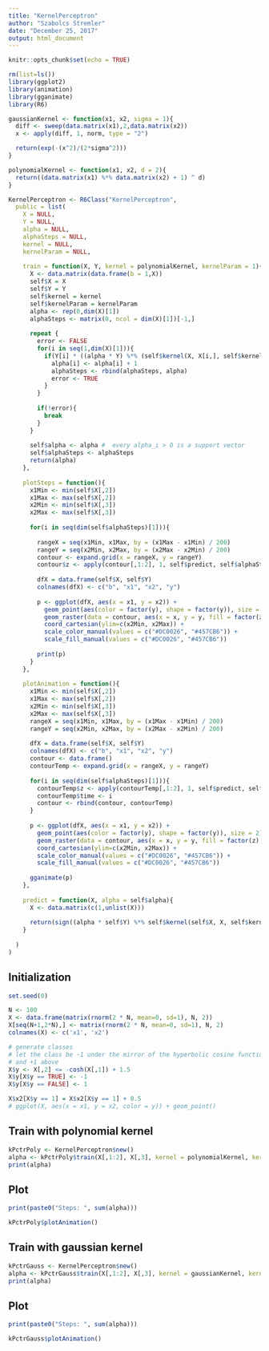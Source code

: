 ```yaml
---
title: "KernelPerceptron"
author: "Szabolcs Stremler"
date: "December 25, 2017"
output: html_document
---
```


```r
knitr::opts_chunk$set(echo = TRUE)
```


```r
rm(list=ls())
library(ggplot2)
library(animation)
library(gganimate)
library(R6)

gaussianKernel <- function(x1, x2, sigma = 1){
  diff <- sweep(data.matrix(x1),2,data.matrix(x2))
  x <- apply(diff, 1, norm, type = "2")

  return(exp(-(x^2)/(2*sigma^2)))
}

polynomialKernel <- function(x1, x2, d = 2){
  return((data.matrix(x1) %*% data.matrix(x2) + 1) ^ d)
}

KernelPerceptron <- R6Class("KernelPerceptron",
  public = list(
    X = NULL,
    Y = NULL,
    alpha = NULL,
    alphaSteps = NULL,
    kernel = NULL,
    kernelParam = NULL,
    
    train = function(X, Y, kernel = polynomialKernel, kernelParam = 1){
      X <- data.matrix(data.frame(b = 1,X))
      self$X = X
      self$Y = Y
      self$kernel = kernel
      self$kernelParam = kernelParam
      alpha <- rep(0,dim(X)[1])
      alphaSteps <- matrix(0, ncol = dim(X)[1])[-1,]
      
      repeat {
        error <- FALSE
        for(i in seq(1,dim(X)[1])){
          if(Y[i] * ((alpha * Y) %*% (self$kernel(X, X[i,], self$kernelParam))) <= 0 ){
            alpha[i] <- alpha[i] + 1
            alphaSteps <- rbind(alphaSteps, alpha)
            error <- TRUE
          }
        }
        
        if(!error){
          break
        }
      }
      
      self$alpha <- alpha #  every alpha_i > 0 is a support vector
      self$alphaSteps <- alphaSteps
      return(alpha)
    },
    
    plotSteps = function(){
      x1Min <- min(self$X[,2])
      x1Max <- max(self$X[,2])
      x2Min <- min(self$X[,3])
      x2Max <- max(self$X[,3])
      
      for(i in seq(dim(self$alphaSteps)[1])){
        
        rangeX = seq(x1Min, x1Max, by = (x1Max - x1Min) / 200)
        rangeY = seq(x2Min, x2Max, by = (x2Max - x2Min) / 200)
        contour <- expand.grid(x = rangeX, y = rangeY)
        contour$z <- apply(contour[,1:2], 1, self$predict, self$alphaSteps[i,])
        
        dfX = data.frame(self$X, self$Y)
        colnames(dfX) <- c("b", "x1", "x2", "y")
        
        p <- ggplot(dfX, aes(x = x1, y = x2)) +
          geom_point(aes(color = factor(y), shape = factor(y)), size = 2) + theme(legend.position="none") +
          geom_raster(data = contour, aes(x = x, y = y, fill = factor(z)), alpha = 1/5) +
          coord_cartesian(ylim=c(x2Min, x2Max)) +
          scale_color_manual(values = c("#DC0026", "#457CB6")) + 
          scale_fill_manual(values = c("#DC0026", "#457CB6"))
        
        print(p)
      }
    },
    
    plotAnimation = function(){
      x1Min <- min(self$X[,2])
      x1Max <- max(self$X[,2])
      x2Min <- min(self$X[,3])
      x2Max <- max(self$X[,3])
      rangeX = seq(x1Min, x1Max, by = (x1Max - x1Min) / 200)
      rangeY = seq(x2Min, x2Max, by = (x2Max - x2Min) / 200)
      
      dfX = data.frame(self$X, self$Y)
      colnames(dfX) <- c("b", "x1", "x2", "y")
      contour <- data.frame()
      contourTemp <- expand.grid(x = rangeX, y = rangeY)
      
      for(i in seq(dim(self$alphaSteps)[1])){
        contourTemp$z <- apply(contourTemp[,1:2], 1, self$predict, self$alphaSteps[i,])
        contourTemp$time <- i
        contour <- rbind(contour, contourTemp)
      }
      
      p <- ggplot(dfX, aes(x = x1, y = x2)) +
        geom_point(aes(color = factor(y), shape = factor(y)), size = 2) + theme(legend.position="none") +
        geom_raster(data = contour, aes(x = x, y = y, fill = factor(z), frame = time), alpha = 1/5) +
        coord_cartesian(ylim=c(x2Min, x2Max)) +
        scale_color_manual(values = c("#DC0026", "#457CB6")) + 
        scale_fill_manual(values = c("#DC0026", "#457CB6"))
      
      gganimate(p)
    },
    
    predict = function(X, alpha = self$alpha){
      X <- data.matrix(c(1,unlist(X)))
      
      return(sign((alpha * self$Y) %*% self$kernel(self$X, X, self$kernelParam)))
    }
    
  )
)
```

## Initialization
```r
set.seed(0)

N <- 100
X <- data.frame(matrix(rnorm(2 * N, mean=0, sd=1), N, 2))
X[seq(N+1,2*N),] <- matrix(rnorm(2 * N, mean=0, sd=1), N, 2)
colnames(X) <- c('x1', 'x2')

# generate classes
# let the class be -1 under the mirror of the hyperbolic cosine function
# and +1 above
X$y <- X[,2] <= -cosh(X[,1]) + 1.5
X$y[X$y == TRUE] <- -1
X$y[X$y == FALSE] <- 1

X$x2[X$y == 1] = X$x2[X$y == 1] + 0.5
# ggplot(X, aes(x = x1, y = x2, color = y)) + geom_point()
```

## Train with polynomial kernel
```r
kPctrPoly <- KernelPerceptron$new()
alpha <- kPctrPoly$train(X[,1:2], X[,3], kernel = polynomialKernel, kernelParam = 2)
print(alpha)
```

## Plot
```r

print(paste0("Steps: ", sum(alpha)))

kPctrPoly$plotAnimation()

```

## Train with gaussian kernel
```r
kPctrGauss <- KernelPerceptron$new()
alpha <- kPctrGauss$train(X[,1:2], X[,3], kernel = gaussianKernel, kernelParam = 1)
print(alpha)
```

## Plot
```r

print(paste0("Steps: ", sum(alpha)))

kPctrGauss$plotAnimation()

```
